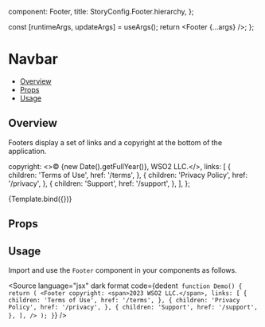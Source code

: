 
  component: Footer,
  title: StoryConfig.Footer.hierarchy,
};

<Meta title={meta.title} component={meta.component} />

  const [runtimeArgs, updateArgs] = useArgs();
  return <Footer {...args} />;
};

# Navbar

- [Overview](#overview)
- [Props](#props)
- [Usage](#usage)

## Overview

Footers display a set of links and a copyright at the bottom of the application.

  copyright: <>&copy;&nbsp;{new Date().getFullYear()}, <span>WSO2 LLC.</span></>,
  links: [
    {
      children: 'Terms of Use',
      href: '/terms',
    },
    {
      children: 'Privacy Policy',
      href: '/privacy',
    },
    {
      children: 'Support',
      href: '/support',
    },
  ],
};

<Canvas>
  <Story
    name="Overview"
    args={basicFooterVariationOptions}
  >
    {Template.bind({})}
  </Story>
</Canvas>

## Props

<ArgsTable story="Overview" />

## Usage

Import and use the `Footer` component in your components as follows.

<Source
  language="jsx"
  dark
  format
  code={dedent`
function Demo() {
  return (
    <Footer
      copyright: <span>2023 WSO2 LLC.</span>,
      links: [
        {
          children: 'Terms of Use',
          href: '/terms',
        },
        {
          children: 'Privacy Policy',
          href: '/privacy',
        },
        {
          children: 'Support',
          href: '/support',
        },
      ],
    />
  );
}`}
/>
